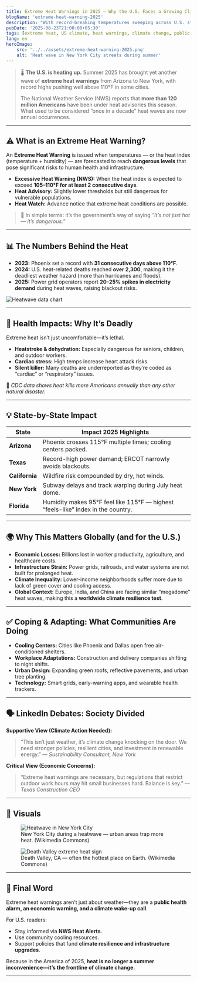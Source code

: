 ```yaml
---
title: Extreme Heat Warnings in 2025 — Why the U.S. Faces a Growing Climate Emergency
blogName: 'extreme-heat-warning-2025'
description: "With record-breaking temperatures sweeping across U.S. states, extreme heat warnings are becoming more frequent. Here’s what it means for health, economy, and the future of climate resilience."
pubDate: '2025-08-23T21:00:00+05:30'
tags: [extreme heat, US climate, heat warnings, climate change, public health, power grid, sustainability, global warming]
lang: en
heroImage:
    src: '../../assets/extreme-heat-warning-2025.png'
    alt: 'Heat wave in New York City streets during summer'
---
```


> 🌡️ **The U.S. is heating up.** Summer 2025 has brought yet another wave of **extreme heat warnings** from Arizona to New York, with record highs pushing well above 110°F in some cities.  
> 
> The National Weather Service (NWS) reports that **more than 120 million Americans** have been under heat advisories this season. What used to be considered “once in a decade” heat waves are now annual occurrences.  

---

## ⚠️ What is an Extreme Heat Warning?
An **Extreme Heat Warning** is issued when temperatures — or the heat index (temperature + humidity) — are forecasted to reach **dangerous levels** that pose significant risks to human health and infrastructure.  

- **Excessive Heat Warning (NWS):** When the heat index is expected to exceed **105–110°F for at least 2 consecutive days**.  
- **Heat Advisory:** Slightly lower thresholds but still dangerous for vulnerable populations.  
- **Heat Watch:** Advance notice that extreme heat conditions are possible.  

> 🔑 In simple terms: it’s the government’s way of saying *“It’s not just hot — it’s dangerous.”*

---

## 📊 The Numbers Behind the Heat
- **2023:** Phoenix set a record with **31 consecutive days above 110°F**.  
- **2024:** U.S. heat-related deaths reached **over 2,300**, making it the deadliest weather hazard (more than hurricanes and floods).  
- **2025:** Power grid operators report **20–25% spikes in electricity demand** during heat waves, raising blackout risks.  

![Heatwave data chart](https://upload.wikimedia.org/wikipedia/commons/f/f3/NOAA_heatwave_chart.png)

---

## 🏥 Health Impacts: Why It’s Deadly
Extreme heat isn’t just uncomfortable—it’s lethal.  
- **Heatstroke & dehydration:** Especially dangerous for seniors, children, and outdoor workers.  
- **Cardiac stress:** High temps increase heart attack risks.  
- **Silent killer:** Many deaths are underreported as they’re coded as “cardiac” or “respiratory” issues.  

📌 *CDC data shows heat kills more Americans annually than any other natural disaster.*  

---

## 💡 State-by-State Impact
| State        | Impact 2025 Highlights |
|--------------|-------------------------|
| **Arizona**  | Phoenix crosses 115°F multiple times; cooling centers packed. |
| **Texas**    | Record-high power demand; ERCOT narrowly avoids blackouts. |
| **California** | Wildfire risk compounded by dry, hot winds. |
| **New York** | Subway delays and track warping during July heat dome. |
| **Florida**  | Humidity makes 95°F feel like 115°F — highest “feels-like” index in the country. |

---

## 🌍 Why This Matters Globally (and for the U.S.)
- **Economic Losses:** Billions lost in worker productivity, agriculture, and healthcare costs.  
- **Infrastructure Strain:** Power grids, railroads, and water systems are not built for prolonged heat.  
- **Climate Inequality:** Lower-income neighborhoods suffer more due to lack of green cover and cooling access.  
- **Global Context:** Europe, India, and China are facing similar “megadome” heat waves, making this a **worldwide climate resilience test**.  

---

## ✅ Coping & Adapting: What Communities Are Doing
- **Cooling Centers:** Cities like Phoenix and Dallas open free air-conditioned shelters.  
- **Workplace Adaptations:** Construction and delivery companies shifting to night shifts.  
- **Urban Design:** Expanding green roofs, reflective pavements, and urban tree planting.  
- **Technology:** Smart grids, early-warning apps, and wearable health trackers.  

---

## 🗣️ LinkedIn Debates: Society Divided
**Supportive View (Climate Action Needed):**  
> “This isn’t just weather, it’s climate change knocking on the door. We need stronger policies, resilient cities, and investment in renewable energy.” — *Sustainability Consultant, New York*  

**Critical View (Economic Concerns):**  
> “Extreme heat warnings are necessary, but regulations that restrict outdoor work hours may hit small businesses hard. Balance is key.” — *Texas Construction CEO*  

---

## 📸 Visuals

<div style={{ display: "grid", gridTemplateColumns: "repeat(2, 1fr)", gap: "1rem" }}>
  <figure>
    <img src="https://upload.wikimedia.org/wikipedia/commons/5/57/Heat_wave_in_New_York_City.jpg" alt="Heatwave in New York City" style={{ width: "100%", borderRadius: "12px" }} />
    <figcaption style={{ fontSize: ".9rem", color: "#555" }}>New York City during a heatwave — urban areas trap more heat. (Wikimedia Commons)</figcaption>
  </figure>
  <figure>
    <img src="https://upload.wikimedia.org/wikipedia/commons/7/77/Death_Valley_Temperatures.jpg" alt="Death Valley extreme heat sign" style={{ width: "100%", borderRadius: "12px" }} />
    <figcaption style={{ fontSize: ".9rem", color: "#555" }}>Death Valley, CA — often the hottest place on Earth. (Wikimedia Commons)</figcaption>
  </figure>
</div>

---

## 🎯 Final Word
Extreme heat warnings aren’t just about weather—they are a **public health alarm, an economic warning, and a climate wake-up call**.  

For U.S. readers:  
- Stay informed via **NWS Heat Alerts**.  
- Use community cooling resources.  
- Support policies that fund **climate resilience and infrastructure upgrades**.  

Because in the America of 2025, **heat is no longer a summer inconvenience—it’s the frontline of climate change.**

---
